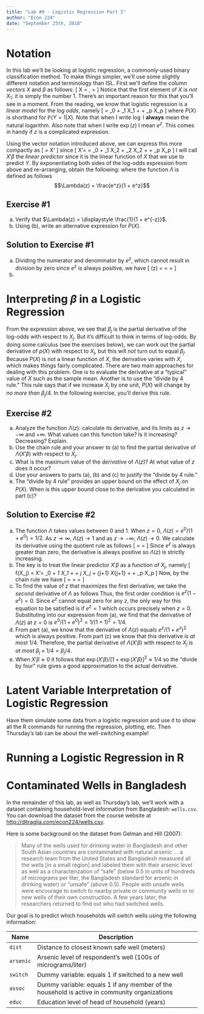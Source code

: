 ```yaml
---
title: "Lab #9 - Logistic Regression Part I"
author: "Econ 224"
date: "September 25th, 2018"
---
```



# Notation
In this lab we'll be looking at logistic regression, a commonly-used binary classification method.
To make things simpler, we'll use some slightly different notation and terminology than ISL.
First we'll define the *column vectors* $X$ and $\beta$ as follows:
\[
X = \left[
\begin{array}{c}
1 \\ X_1 \\ X_2 \\ \vdots \\ X_p
\end{array}
\right], \quad
\beta = 
\left[
\begin{array}{c}
\beta_0 \\ \beta_1 \\ \beta_2 \\ \vdots \\ \beta_p
\end{array}
\right]
\]
Notice that the first element of $X$ is *not* $X_1$: it is simply the number $1$. 
There's an important reason for this that you'll see in a moment.
From the reading, we know that logistic regression is a *linear model* for the *log odds*, namely
\[
\log\left[\frac{P(X)}{1 - P(X)} \right] = \beta_0 + \beta_1 X_1 + \cdots + \beta_p X_p
\]
where $P(X)$ is shorthand for $\mathbb{P}(Y=1|X)$.
Note that when I write $\log$ I **always** mean the natural logarithm.
Also note that when I write $\exp(z)$ I mean $e^z$.
This comes in handy if $z$ is a complicated expression.

Using the vector notation introduced above, we can express this more compactly as
\[
\log \left[\frac{P(X)}{1 - P(X)} \right] = X'\beta
\]
since 
\[
X'\beta = 
\left[\begin{array}{ccccc}
1 & X_1 & X_2 & \cdots & X_p
\end{array}\right]
\left[
\begin{array}{c}
\beta_0 \\ \beta_1 \\ \beta_2 \\ \vdots \\ \beta_p
\end{array}
\right] = \beta_0 + \beta_1 X_2 + \beta_2 X_2 + \cdots + \beta_p X_p
\]
I will call $X'\beta$ the *linear predictor* since it is the linear function of $X$ that we use to predict $Y$.
By exponentiating both sides of the log-odds expression from above and re-arranging, obtain the following:
\begin{align*}
\frac{P(X)}{1 - P(X)} &= \exp(X'\beta) \\
P(X) &= [1 - P(X)] \exp(X'\beta)\\
P(X) + P(X) \exp(X'\beta) &= \exp(X'\beta)\\
P(X)[1 + \exp(X'\beta)] &= \exp(X'\beta)\\
P(X) &= \frac{\exp(X'\beta)}{1 + \exp(X'\beta)} \\
P(X) &= \Lambda(X'\beta)
\end{align*}
where the function $\Lambda$ is defined as follows
$$\Lambda(z) = \frac{e^z}{1 + e^z}$$

## Exercise \#1
(a) Verify that $\Lambda(z) = \displaystyle \frac{1}{1 + e^{-z}}$.
(b) Using (b), write an alternative expression for $P(X)$.

## Solution to Exercise \#1
<!-- ANS_START -->
(a) Dividing the numerator and denominator by $e^z$, which cannot result in division by zero since $e^z$ is always positive, we have
\[
\Lambda(z) = \frac{e^z}{1 + e^z} = \frac{1}{1/e^z + 1} = \frac{1}{1 + e^{-z}}
\]
(b) 
<!-- ANS_END -->

# Interpreting $\beta$ in a Logistic Regression
From the expression above, we see that $\beta_j$ is the partial derivative of the log-odds with respect to $X_j$.
But it's difficult to think in terms of log-odds.
By doing some calculus (see the exercises below), we can work out the partial derivative of $p(X)$ with respect to $X_j$, but this will *not* turn out to equal $\beta_j$.
Because $P(X)$ is not a linear function of $X$, the derivative varies with $X$, which makes things fairly complicated.
There are two main approaches for dealing with this problem. 
One is to evaluate the derivative at a "typical" value of $X$ such as the sample mean.
Another is to use the "divide by 4 rule." 
This rule says that if we increase $X_j$ by one unit, $P(X)$ will change by *no more than* $\beta_j/4$.
In the following exercise, you'll derive this rule.

## Exercise \#2
(a) Analyze the function $\Lambda(z)$: calculate its derivative, and its limits as $z \rightarrow -\infty$ and $+\infty$. What values can this function take? Is it increasing? Decreasing? Explain.
(b) Use the chain rule and your answer to (a) to find the partial derivative of $\Lambda(X'\beta)$ with respect to $X_j$.
(c) What is the maximum value of the *derivative* of $\Lambda(z)$? At what value of $z$ does it occur?
(d) Use your answers to parts (a), (b) and (c) to justify the "divide by 4 rule." 
(e) The "divide by 4 rule" provides an upper bound on the effect of $X_j$ on $P(X)$. When is this upper bound close to the derivative you calculated in part (c)?

## Solution to Exercise \#2
<!-- ANS_START -->
(a) The function $\Lambda$ takes values between 0 and 1. 
When $z = 0$, $\Lambda(z) = e^0 / (1 + e^0) = 1/2$.
As $z \rightarrow \infty$, $\Lambda(z) \rightarrow 1$ and as $z \rightarrow -\infty$, $\Lambda(z) \rightarrow 0$.
We calculate its derivative using the quotient rule as follows
\[
\frac{d\Lambda(z)}{dz} = \frac{e^z (1 + e^z) - e^z e^z}{(1 + e^z)^2} = \frac{e^z}{(1 + e^z)^2}
\]
Since $e^z$ is always greater than zero, the derivative is always positive so $\Lambda(z)$ is strictly increasing.
(b) The key is to treat the linear predictor $X'\beta$ as a function of $X_j$, namely 
\[
f(X_j) = X'\beta =  \beta_0 + \beta_1 X_1 + \cdots + \beta_j X_j + \beta_{j+1} X_{j+1} + \cdots + \beta_p X_p
\]
Now, by the chain rule we have
\[
\frac{\partial \Lambda(X'\beta)}{\partial X_j} =  \frac{\partial \Lambda\left(f(X_j)\right)}{\partial X_j} = \frac{\exp(X'\beta)}{[1 + \exp(X'\beta)]^2} \frac{\partial f(X_j)}{\partial X_j}  = \frac{\beta_j \exp(X'\beta)}{[1 + \exp(X'\beta)]^2}
\]
(c) To find the value of $z$ that maximizes the first derivative, we take the *second* derivative of $\Lambda$ as follows
\begin{align*}
\frac{d^2\Lambda(z)}{dz} &= \frac{e^z(1 + e^z)^2 - 2e^z(1 + e^z)e^z}{(1 + e^z)^4} = \frac{e^z(1 + 2e^z + e^{2z}) - 2e^{2z}(1 + e^z)}{(1 + e^z)^4} \\
&= \frac{e^z + 2e^{2z} + e^{3z} - 2e^{2z} - 2e^{3z}}{(1 + e^z)^4} = \frac{e^z - e^{3z}}{(1 + e^z)^4}\\
&= \frac{e^z(1 - e^{2z})}{(1 + e^z)^4} = \frac{e^z(1 + e^z)(1 - e^z)}{(1 + e^z)^4} =\frac{e^z(1 - e^z)}{(1 + e^z)^3} 
\end{align*}
Thus, the first order condition is $e^z(1 - e^z) = 0$.
Since $e^z$ cannot equal zero for any $z$, the only way for this equation to be satisfied is if $e^z = 1$ which occurs precisely when $z = 0$.
Substituting into our expression from (a), we find that the derivative of $\Lambda(z)$ at $z=0$ is $e^0/(1 + e^0)^2 = 1 / (1 + 1)^2 = 1/4$.
(d) From part (a), we know that the derivative of $\Lambda(z)$ equals $e^z/(1 + e^z)^2$ which is always positive. From part (c) we know that this derivative is *at most* 1/4. Therefore, the partial derivative of $\Lambda(X'\beta)$ with respect to $X_j$ is *at most* $\beta_j \times 1/4 = \beta_j / 4$.
(e) When $X'\beta \approx 0$ it follows that $\exp(X'\beta)/[1 + \exp(X'\beta)]^2 \approx 1/4$ so the "divide by four" rule gives a good approximation to the actual derivative.
<!-- ANS_END -->

# Latent Variable Interpretation of Logistic Regression

Have them simulate some data from a logistic regression and use it to show all the R commands for running the regression, plotting, etc.
Then Thursday's lab can be about the well-switching example!

# Running a Logistic Regression in R

# Contaminated Wells in Bangladesh
In the remainder of this lab, as well as Thursday's lab, we'll work with a dataset containing household-level information from Bangladesh: `wells.csv`.
You can download the dataset from the course website at [http://ditraglia.com/econ224/wells.csv](http://ditraglia.com/econ224/wells.csv).

Here is some background on the dataset from Gelman and Hill (2007):

> Many of the wells used for drinking water in Bangladesh and other South Asian countries are contaminated with natural arsenic ... a research team from the United States and Bangladesh measured all the wells [in a small region] and labeled them with their arsenic level as well as a characterization of "safe" (below 0.5 in units of hundreds of micrograms per liter, the Bangladesh standard for arsenic in drinking water) or "unsafe" (above 0.5). People with unsafe wells were encourage to switch to nearby private or community wells or to new wells of their own construction. A few years later, the researchers returned to find out who had switched wells.

Our goal is to predict which households will switch wells using the following information:

| Name | Description |
| ---- | ----------------------------------------------- |
| `dist` | Distance to closest known safe well (meters) | 
| `arsenic` | Arsenic level of respondent's well (100s of micrograms/liter) |
| `switch` | Dummy variable: equals 1 if switched to a new well |
| `assoc` | Dummy variable: equals 1 if any member of the household is active in community organizations |
| `educ` | Education level of head of household (years) |


